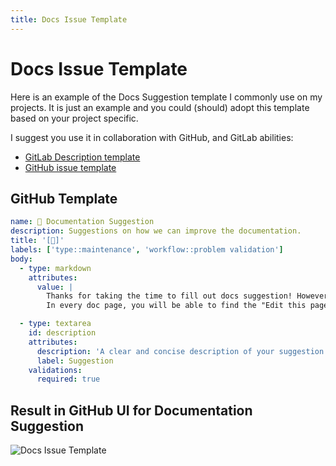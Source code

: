 ```yaml
---
title: Docs Issue Template
---
```


# Docs Issue Template

Here is an example of the Docs Suggestion template I commonly use on my projects. It is just an example and you could (should) adopt this template based on your project specific.

I suggest you use it in collaboration with GitHub, and GitLab abilities:

- [GitLab Description template](https://docs.gitlab.com/ee/user/project/description_templates.html)
- [GitHub issue template](https://docs.github.com/en/communities/using-templates-to-encourage-useful-issues-and-pull-requests/manually-creating-a-single-issue-template-for-your-repository)

## GitHub Template

```yaml
name: 📖 Documentation Suggestion
description: Suggestions on how we can improve the documentation.
title: '[📖]'
labels: ['type::maintenance', 'workflow::problem validation']
body:
  - type: markdown
    attributes:
      value: |
        Thanks for taking the time to fill out docs suggestion! However, if you think it's something you can fix yourself, please submit a PR instead.
        In every doc page, you will be able to find the "Edit this page" in the right menu!

  - type: textarea
    id: description
    attributes:
      description: 'A clear and concise description of your suggestion to improve the docs.'
      label: Suggestion
    validations:
      required: true
```

## Result in GitHub UI for Documentation Suggestion

![Docs Issue Template](/img/docsIssueTemplate.png)

